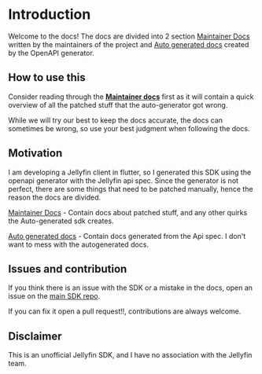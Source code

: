 # Introduction

Welcome to the docs! The docs are divided into 2 section [Maintainer Docs](customdocs.mdx) written by the maintainers
of the project and [Auto generated docs](autogen.mdx) created by the OpenAPI generator.

## How to use this

Consider reading through the [**Maintainer docs**](customdocs.mdx) first as it will contain a quick overview of all the patched stuff that the
auto-generator got wrong.

While we will try our best to keep the docs accurate, the docs can sometimes be wrong, so use your best judgment when following the docs.

## Motivation

I am developing a Jellyfin client in flutter, so I generated this SDK using the openapi generator with the Jellyfin api spec.
Since the generator is not perfect, there are some things that need to be patched manually, hence the reason the docs are divided.

[Maintainer Docs](customdocs.mdx) - Contain docs about patched stuff, and any other quirks the Auto-generated sdk creates.

[Auto generated docs](autogen.mdx) - Contain docs generated from the Api spec. I don't want to mess with the autogenerated docs.

## Issues and contribution

If you think there is an issue with the SDK or a mistake in the docs, open an issue on the [main SDK repo](https://github.com/RA341/jellydart/issues).

If you can fix it open a pull request!!, contributions are always welcome.

## Disclaimer

This is an unofficial Jellyfin SDK, and I have no association with the Jellyfin team.
